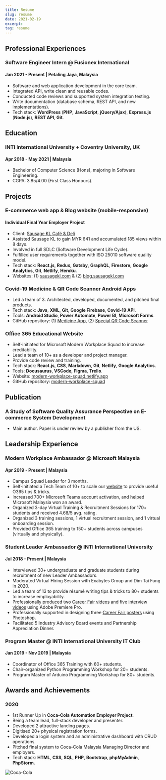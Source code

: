 ```yaml
---
title: Resume
slug: resume
date: 2021-02-19
excerpt: 
tag: resume
---
```


<!--
date must be: 2000-01-01
NOT: 2000-1-1 -->

<!-- https://www.gatsbyjs.com/blog/2017-07-19-creating-a-blog-with-gatsby/#writing-our-first-markdown-blog-post -->
<!-- https://github.com/gatsbyjs/gatsby/issues/3460 -->
<!-- https://mdxjs.com/getting-started#mdx -->

## Professional Experiences
        
### Software Engineer Intern @ Fusionex International
        
#### Jan 2021 - Present | Petaling Jaya, Malaysia

- Software and web application development in the core team.
- Integrated API, write clean and reusable codes.
- Conducted code reviews and supported system integration testing.
- Write documentation (database schema, REST API, and new implementations).
- Tech stack: **WordPress** (**PHP**, **JavaScript**, **jQuery/Ajax**), **Express.js** (**Node.js**), **REST API**, **Git**.

<!-- Education -->

## Education

### INTI International University + Coventry University, UK

#### Apr 2018 - May 2021 | Malaysia

- Bachelor of Computer Science (Hons), majoring in Software Engineering.
- CGPA: 3.85/4.00 (First Class Honours).

<!-- Projects -->

## Projects

### E-commerce web app & Blog website (mobile-responsive)

#### Individual Final Year Employer Project

- Client: [Sausage KL Café & Deli](https://www.tripadvisor.com.my/Restaurant_Review-g298570-d15042368-Reviews-Sausage_KL_Cafe_Deli-Kuala_Lumpur_Wilayah_Persekutuan.html)
- Assisted Sausage KL to gain MYR 641 and accumulated 185 views within 8 days.
- Involved in full SDLC (Software Development Life Cycle).
- Fulfilled user requirements together with ISO 25010 software quality model.
- Tech stack: **React.js**, **Redux**, **Gatsby**, **GraphQL**, **Firestore**, **Google Analytics**, **Git**, **Netlify**, **Heroku**.
- Websites: (1) [sausagekl.com](http://www.sausagekl.com/) & (2) [blog.sausagekl.com](https://www.blog.sausagekl.com/)

### Covid-19 Medicine & QR Code Scanner Android Apps

- Led a team of 3. Architected, developed, documented, and pitched final products.
- Tech stack: **Java**, **XML**, **Git**, **Google Firebase**, **Covid-19 API**.
- Tools: **Android Studio**, **Power Automate**, **Power BI**, **Microsoft Forms**.
- GitHub repository: (1) [Medicine App](https://github.com/cyeehan/medicine-covid-19-health-check), (2) [Special QR Code Scanner](https://github.com/cyeehan/medicine-qr-code-scanner)

### Office 365 Educational Website
- Self-initiated for Microsoft Modern Workplace Squad to increase creditability.
- Lead a team of 10+ as a developer and project manager. 
- Provide code review and training. 
- Tech stack: **React.js**, **CSS**, **Markdown**, **Git**, **Netlify**, **Google Analytics**.
- Tools: **Docusaurus**, **VSCode**, **Figma**, **Trello**.
- Website: [modern-workplace-squad.netlify.app](https://modern-workplace-squad.netlify.app/)
- GitHub repository: [modern-workplace-squad](https://github.com/cyeehan/modern-workplace-squad)


<!-- Publication -->

## Publication

### A Study of Software Quality Assurance Perspective on E-commerce System Development

- Main author. Paper is under review by a publisher from the US.

<!-- Leadership experience -->

## Leadership Experience

### Modern Workplace Ambassador @ Microsoft Malaysia

#### Apr 2019 - Present | Malaysia

- Campus Squad Leader for 3 months.
- Self-initiated a Tech Team of 10+ to scale our [website](https://modern-workplace-squad.netlify.app/) to provide useful O365 tips & tricks.
- Increased 700+ Microsoft Teams account activation, and helped Microsoft Malaysia won an award.
- Organized 3-day Virtual Training & Recruitment Sessions for 170+ students and received 4.68/5 avg. rating.
- Organized 3 training sessions, 1 virtual recruitment session, and 1 virtual onboarding session.
- Provided Office 365 training to 150+ students across campuses (virtually and physically).

### Student Leader Ambassador @ INTI International University

#### Jul 2018 - Present | Malaysia

- Interviewed 30+ undergraduate and graduate students during recruitment of new Leader Ambassadors.
- Moderated Virtual Hiring Session with Exabytes Group and Dim Tai Fung in 2020.
- Led a team of 13 to provide résumé writing tips & tricks to 80+ students to increase employability.
- Professionally produced two [Career Fair videos](https://www.facebook.com/intiiu.cs/videos) and five [interview videos](https://www.facebook.com/intiiu.cs/videos) using Adobe Premiere Pro.
- Professionally supported in designing three [Career Fair posters](https://www.facebook.com/intiiu.cs/photos) using Photoshop.
- Facilitated 5 Industry Advisory Board events and Partnership Appreciation Dinner.

### Program Master @ INTI International University IT Club

#### Jan 2019 - Nov 2019 | Malaysia

- Coordinator of Office 365 Training with 60+ students.
- Chair-organized Python Programming Workshop for 20+ students.
- Program Master of Arduino Programming Workshop for 80+ students.

<!-- Awards and Achievements -->

## Awards and Achievements

### 2020

- 1st Runner Up in **Coca-Cola Automation Employer Project**.
- Being a team lead, full-stack developer and presenter.
- Developed 2 attractive landing pages.
- Digitised 20+ physical registration forms.
- Developed a login system and an administrative dashboard with CRUD operations.
- Pitched final system to Coca-Cola Malaysia Managing Director and employers.
- Tech stack: **HTML**, **CSS**, **SQL**, **PHP**, **Bootstrap**, **phpMyAdmin**, **PhpStorm**.

![Coca-Cola](../../../img/coca-cola.jpg)